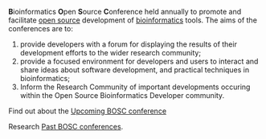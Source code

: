'''B'''ioinformatics '''O'''pen '''S'''ource '''C'''onference held annually to promote and facilitate [[wp:open source|open source]] development of [[wp:bioinformatics|bioinformatics]] tools.  The aims of the conferences are to: 
# provide developers with a forum for displaying the results of their development efforts to the wider research community; 
# provide a focused environment for developers and users to interact and share ideas about software development, and practical techniques in bioinformatics; 
# Inform the Research Community of important developments occuring within the Open Source Bioinformatics Developer community.

Find out about the [[Upcoming BOSC conference]]

Research [[Past BOSC conferences]].